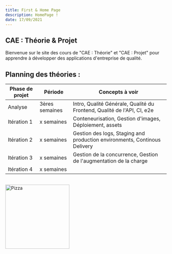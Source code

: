 ```yaml
---
title: First & Home Page
description: HomePage !
date: 17/09/2021
---
```

## CAE : Théorie & Projet

Bienvenue sur le site des cours de "CAE : Théorie" et "CAE : Projet" pour apprendre à développer des applications d'entreprise de qualité.

## Planning des théories :


| Phase de projet      | Période      | Concepts à voir                         |
|----------------------|------------|----------------------------------|
| Analyse       | 3ères semaines | Intro, Qualité Générale, Qualité du Frontend, Qualité de l'API, CI, e2e        |
| Itération 1        | x semaines | Conteneurisation, Gestion d'images, Déploiement, assets              |
| Itération 2            | x semaines | Gestion des logs, Staging and production environments, Continous Delivery    |
| Itération 3 | x semaines | Gestion de la concurrence, Gestion de l'augmentation de la charge   |
| Itération 4              | x semaines |    |

<br/>

<Image src="/pizza.avif" alt="Pizza" width="200" height="200" />







